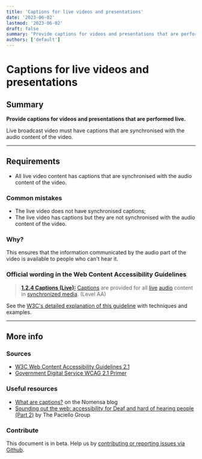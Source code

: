 ```yaml
---
title: 'Captions for live videos and presentations'
date: '2023-06-02'
lastmod: '2023-06-02'
draft: false
summary: "Provide captions for videos and presentations that are performed live."
authors: ['default']
---
```


# Captions for live videos and presentations

## Summary

**Provide captions for videos and presentations that are performed live.**

Live broadcast video must have captions that are synchronised with the audio content of the video.

---

## Requirements

* All live video content has captions that are synchronised with the audio content of the video.

### Common mistakes

* The live video does not have synchronised captions;
* The live video has captions but they are not synchronised with the audio content of the video.

### Why?

This ensures that the information communicated by the audio part of the video is available to people who can't hear it.

### Official wording in the Web Content Accessibility Guidelines

> [**1.2.4 Captions (Live):**](https://www.w3.org/TR/UNDERSTANDING-WCAG20/media-equiv-real-time-captions.html) [Captions](https://www.w3.org/TR/UNDERSTANDING-WCAG20/media-equiv-real-time-captions.html#captionsdef) are provided for all [live](https://www.w3.org/TR/UNDERSTANDING-WCAG20/media-equiv-real-time-captions.html#livedef) [audio](https://www.w3.org/TR/UNDERSTANDING-WCAG20/media-equiv-real-time-captions.html#audiodef) content in [synchronized media](https://www.w3.org/TR/UNDERSTANDING-WCAG20/media-equiv-real-time-captions.html#synchronizedmediadef). (Level AA)

See the [W3C's detailed explanation of this guideline](https://www.w3.org/TR/UNDERSTANDING-WCAG20/media-equiv-real-time-captions.html) with techniques and examples.

---

## More info

### Sources

* [W3C Web Content Accessibility Guidelines 2.1](https://www.w3.org/TR/WCAG21/)
* [Government Digital Service WCAG 2.1 Primer](https://alphagov.github.io/wcag-primer/)

### Useful resources

* [What are captions?](https://www.nomensa.com/blog/2010/what-are-captions) on the Nomensa blog
* [Sounding out the web: accessibility for Deaf and hard of hearing people (Part 2)](https://www.paciellogroup.com/blog/2017/03/sounding-out-the-web-accessibility-for-deaf-and-hard-of-hearing-people-part-2/) by The Paciello Group

### Contribute

This document is in beta. Help us by [contributing or reporting issues via Github](https://github.com/web-accessibility-io/web-accessibility.io).
